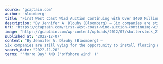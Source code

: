 ```yaml
---
source: "gcaptain.com"
author: "Bloomberg"
title: "First West Coast Wind Auction Continuing with Over $400 Million in High Bids on First Day"
description: "By Jennifer A. Dlouhy (Bloomberg) — Six companies are still vying for the opportunity to install floating wind turbines off the California coast after offering $402.1 million for the tracts Tuesday...."
url: "https://gcaptain.com/first-west-coast-wind-auction-continuing-with-over-400-million-in-high-bids-on-first-day/"
image: "https://gcaptain.com/wp-content/uploads/2022/07/shutterstock_2179829399.jpg"
published_at: "2022-12-07"
content: "By Jennifer A. Dlouhy (Bloomberg) —
Six companies are still vying for the opportunity to install floating wind turbines off the California coast after offering $402.1 million for the tracts Tuesday.… [+3586 chars]"
search_date: "2022-12-20"
terms: "'Morro Bay' AND ('offshore wind' )"
---
```


